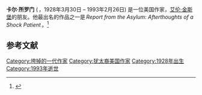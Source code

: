 {{Expand English}}
{{Infobox person
| name = 卡尔·所罗门<br/>Carl Solomon
| birth_place = 纽约市 [[布朗克斯|布朗克斯]]
| birth_date  = {{birth date|1928|3|30}}
| death_place = 纽约市 [[布朗克斯|布朗克斯]]
| death_date  = {{death date and age|1993|2|26|1928|3|30}}
| spouse     =
}}
'''卡尔·所罗门''' ({{lang-en|'''Carl Solomon'''}} ，1928年3月30日 – 1993年2月26日) 是一位美国作家，[[艾伦·金斯堡|艾伦·金斯堡]]的朋友。他最出名的作品之一是 ''Report from the Asylum: Afterthoughts of a Shock Patient'' 。<ref>{{cite web |title=Carl Solomon|url=http://www.self.gutenberg.org/articles/carl_solomon |website=self.gutenberg.org |publisher=Project Gutenberg Self-Publishing Press |accessdate=2021-03-16}}</ref>

== 参考文献 ==

{{reflist}}

[[Category:垮掉的一代作家|Category:垮掉的一代作家]]
[[Category:犹太裔美国作家|Category:犹太裔美国作家]]
[[Category:1928年出生|Category:1928年出生]]
[[Category:1993年逝世|Category:1993年逝世]]
{{US-bio-stub}}